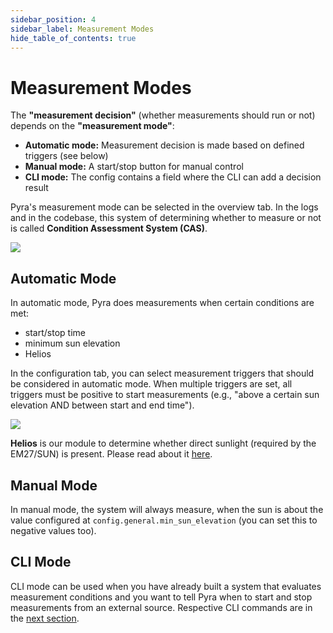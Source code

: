 ```yaml
---
sidebar_position: 4
sidebar_label: Measurement Modes
hide_table_of_contents: true
---
```


# Measurement Modes

The **"measurement decision"** (whether measurements should run or not) depends on the **"measurement mode"**:

- **Automatic mode:** Measurement decision is made based on defined triggers (see below)
- **Manual mode:** A start/stop button for manual control
- **CLI mode:** The config contains a field where the CLI can add a decision result

Pyra's measurement mode can be selected in the overview tab. In the logs and in the codebase, this system of determining whether to measure or not is called **Condition Assessment System (CAS)**.

<img src="/img/docs/measurement-modes.png" className="tw-rounded-lg tw-mb-4" />

## Automatic Mode

In automatic mode, Pyra does measurements when certain conditions are met:

- start/stop time
- minimum sun elevation
- Helios

In the configuration tab, you can select measurement triggers that should be considered in automatic mode. When multiple triggers are set, all triggers must be positive to start measurements (e.g., "above a certain sun elevation AND between start and end time").

<img src="/img/docs/triggers-config.png" className="tw-rounded-lg tw-mb-4" />

**Helios** is our module to determine whether direct sunlight (required by the EM27/SUN) is present. Please read about it [here](/docs/user-guide/tum-enclosure-and-helios).

## Manual Mode

In manual mode, the system will always measure, when the sun is about the value configured at `config.general.min_sun_elevation` (you can set this to negative values too).

## CLI Mode

CLI mode can be used when you have already built a system that evaluates measurement conditions and you want to tell Pyra when to start and stop measurements from an external source. Respective CLI commands are in the [next section](#cli-command-line-interface).
